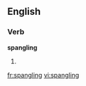 
==English==
{{rfe}}
===Verb===
'''spangling'''

# {{present participle of|[[spangle]]}}

[[fr:spangling]]
[[vi:spangling]]